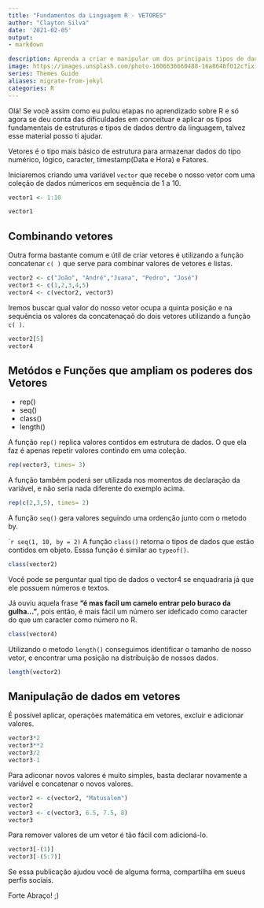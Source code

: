 ```yaml
---
title: "Fundamentos da Linguagem R - VETORES"
author: "Clayton Silva"
date: '2021-02-05'
output:
- markdown

description: Aprenda a criar e manipular um dos principais tipos de dados dentro do R.
image: https://images.unsplash.com/photo-1606636660488-16a8646f012c?ixid=MXwxMjA3fDB8MHxwaG90by1wYWdlfHx8fGVufDB8fHw%3D&ixlib=rb-1.2.1&auto=format&fit=crop&w=750&q=80
series: Themes Guide
aliases: migrate-from-jekyl
categories: R
---
```


Olá! Se você assim como eu pulou etapas no aprendizado sobre R e só agora se deu conta das dificuldades em conceituar e aplicar os tipos fundamentais de estruturas e tipos de dados dentro da linguagem, talvez esse material posso ti ajudar. 


Vetores é o tipo mais básico de estrutura para armazenar dados do tipo numérico, lógico, caracter, timestamp(Data e Hora) e Fatores. 


Iniciaremos criando uma variável `vector` que recebe o nosso vetor com uma coleção de dados númericos em sequência de 1 a 10.
```r
vector1 <- 1:10
```

```r
vector1
```
<h2>Combinando vetores</h2>

Outra forma bastante comum e útil de criar vetores é utilizando a função concatenar `c( )` que serve para combinar valores de vetores e listas.
```r
vector2 <- c("João", "André","Juana", "Pedro", "José")
vector3 <- c(1,2,3,4,5)
vector4 <- c(vector2, vector3)
```
Iremos buscar qual valor do nosso vetor ocupa a quinta posição e na sequência os valores da concatenaçaõ do dois vetores utilizando a função `c( )`. 
```r
vector2[5]
vector4
```

<h2>Metódos e Funções que ampliam os poderes dos Vetores</h2>

* rep()
* seq()
* class()
* length()

A função `rep()` replica valores contidos em estrutura de dados. O que ela faz é apenas repetir valores contindo em uma coleção.

```r
rep(vector3, times= 3)
```
A função também poderá ser utilizada nos momentos de declaração da variável, e não seria nada diferente do exemplo acima.

```r
rep(c(2,3,5), times= 2)
```
A função `seq()` gera valores seguindo uma ordenção junto com o metodo by.

````r
seq(1, 10, by = 2) 
```
A função `class()` retorna o tipos de dados que estão contidos em objeto. Esssa função é similar ao `typeof()`.  
```r
class(vector2)
```
Você pode se perguntar qual tipo de dados o vector4 se enquadraria já que ele possuem números e textos. 

Já ouviu aquela frase **"é mas facíl um camelo entrar pelo buraco da gulha..."**, pois então, é mais fácil um número ser ideficado como caracter do que um caracter como número no R.
```r
class(vector4)
```

Utilizando o metodo `length()` conseguimos identificar o tamanho de nosso vetor, e encontrar uma posição na distribuição de nossos dados. 

```r
length(vector2)
```

<h2>Manipulação de dados em vetores</h2>

É possível aplicar, operações matemática em vetores, excluir e adicionar valores. 


```r
vector3*2
vector3**2
vector3/2
vector3-1
```

Para adiconar novos valores é muito simples, basta declarar novamente a variável e concatenar o novos valores. 
```r
vector2 <- c(vector2, "Matusalem")
vector2
vector3 <- c(vector3, 6.5, 7.5, 8)
vector3
```

Para remover valores de um vetor é tão fácil com adicioná-lo.
```r
vector3[-(1)]
vector3[-(5:7)]
```

Se essa publicação ajudou você de alguma forma, compartilha em sueus perfis sociais.

Forte Abraço! ;)
